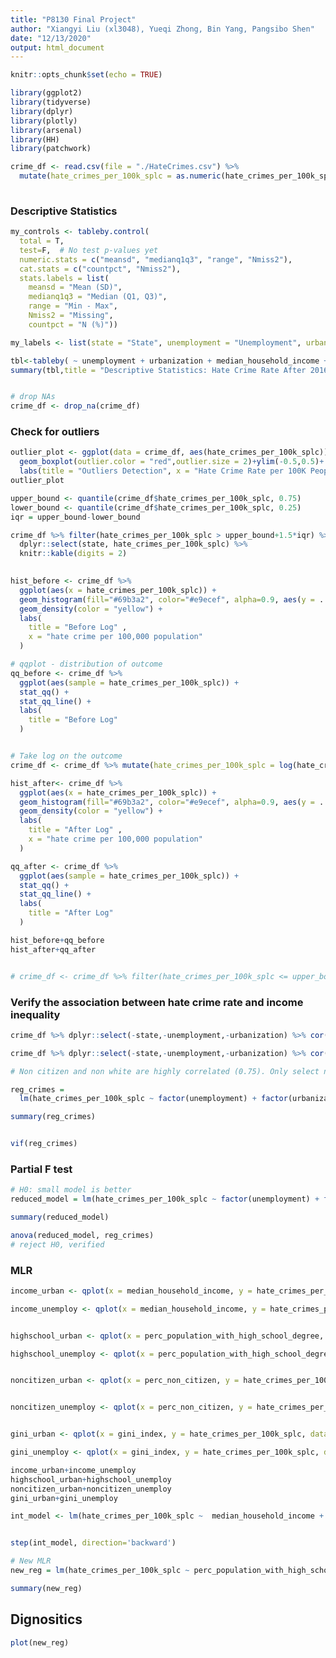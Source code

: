 ```yaml
---
title: "P8130 Final Project"
author: "Xiangyi Liu (xl3048), Yueqi Zhong, Bin Yang, Pangsibo Shen"
date: "12/13/2020"
output: html_document
---
```


```r
knitr::opts_chunk$set(echo = TRUE)

library(ggplot2)
library(tidyverse)
library(dplyr)
library(plotly)
library(arsenal)
library(HH)
library(patchwork)


```


```r
crime_df <- read.csv(file = "./HateCrimes.csv") %>% 
  mutate(hate_crimes_per_100k_splc = as.numeric(hate_crimes_per_100k_splc))
  
```


### Descriptive Statistics
```r
my_controls <- tableby.control(
  total = T,
  test=F,  # No test p-values yet
  numeric.stats = c("meansd", "medianq1q3", "range", "Nmiss2"),
  cat.stats = c("countpct", "Nmiss2"),
  stats.labels = list(
    meansd = "Mean (SD)",
    medianq1q3 = "Median (Q1, Q3)",
    range = "Min - Max",
    Nmiss2 = "Missing",
    countpct = "N (%)"))

my_labels <- list(state = "State", unemployment = "Unemployment", urbanization = "Urbanization", median_household_income = "Median Household Income", perc_population_with_high_school_degree = "High School Education %", perc_non_citizen = "Non Citizen %", gini_index = "Gini Index", perc_non_white = " Non White %", hate_crimes_per_100k_splc = "Hate Crime Rate per 100K")

tbl<-tableby( ~ unemployment + urbanization + median_household_income + perc_population_with_high_school_degree + perc_non_citizen + gini_index + perc_non_white + hate_crimes_per_100k_splc,data = crime_df, control=my_controls,test=FALSE)
summary(tbl,title = "Descriptive Statistics: Hate Crime Rate After 2016 Election",labelTranslations = my_labels,text=TRUE)


# drop NAs
crime_df <- drop_na(crime_df)
```


### Check for outliers
```r
outlier_plot <- ggplot(data = crime_df, aes(hate_crimes_per_100k_splc))+
  geom_boxplot(outlier.color = "red",outlier.size = 2)+ylim(-0.5,0.5)+
  labs(title = "Outliers Detection", x = "Hate Crime Rate per 100K People")
outlier_plot

upper_bound <- quantile(crime_df$hate_crimes_per_100k_splc, 0.75)
lower_bound <- quantile(crime_df$hate_crimes_per_100k_splc, 0.25)
iqr = upper_bound-lower_bound

crime_df %>% filter(hate_crimes_per_100k_splc > upper_bound+1.5*iqr) %>% 
  dplyr::select(state, hate_crimes_per_100k_splc) %>%
  knitr::kable(digits = 2)
 

hist_before <- crime_df %>% 
  ggplot(aes(x = hate_crimes_per_100k_splc)) +
  geom_histogram(fill="#69b3a2", color="#e9ecef", alpha=0.9, aes(y = ..density..)) + 
  geom_density(color = "yellow") +
  labs(
    title = "Before Log" ,
    x = "hate crime per 100,000 population"
  )

# qqplot - distribution of outcome
qq_before <- crime_df %>% 
  ggplot(aes(sample = hate_crimes_per_100k_splc)) + 
  stat_qq() + 
  stat_qq_line() +
  labs(
    title = "Before Log"
  )


# Take log on the outcome
crime_df <- crime_df %>% mutate(hate_crimes_per_100k_splc = log(hate_crimes_per_100k_splc))

hist_after<- crime_df %>% 
  ggplot(aes(x = hate_crimes_per_100k_splc)) +
  geom_histogram(fill="#69b3a2", color="#e9ecef", alpha=0.9, aes(y = ..density..)) + 
  geom_density(color = "yellow") +
  labs(
    title = "After Log" ,
    x = "hate crime per 100,000 population"
  )

qq_after <- crime_df %>% 
  ggplot(aes(sample = hate_crimes_per_100k_splc)) + 
  stat_qq() + 
  stat_qq_line() +
  labs(
    title = "After Log"
  )

hist_before+qq_before
hist_after+qq_after


# crime_df <- crime_df %>% filter(hate_crimes_per_100k_splc <= upper_bound+1.5*iqr)

```


### Verify the association between hate crime rate and income inequality

```r
crime_df %>% dplyr::select(-state,-unemployment,-urbanization) %>% cor() %>% knitr::kable(digits = 2)

crime_df %>% dplyr::select(-state,-unemployment,-urbanization) %>% cor() %>% corrplot::corrplot(method = "circle", type = "upper", diag=FALSE)

# Non citizen and non white are highly correlated (0.75). Only select non_citizen for model.

```

```r

reg_crimes = 
  lm(hate_crimes_per_100k_splc ~ factor(unemployment) + factor(urbanization) + median_household_income +  perc_non_citizen + gini_index, data = crime_df)

summary(reg_crimes)


vif(reg_crimes)
```


### Partial F test
```r

# H0: small model is better
reduced_model = lm(hate_crimes_per_100k_splc ~ factor(unemployment) + factor(urbanization) + median_household_income +  perc_non_citizen, data = crime_df)

summary(reduced_model)

anova(reduced_model, reg_crimes)
# reject H0, verified
```


### MLR

```r
income_urban <- qplot(x = median_household_income, y = hate_crimes_per_100k_splc, data = crime_df, color =factor(urbanization))+geom_smooth(method = "lm", se = FALSE)

income_unemploy <- qplot(x = median_household_income, y = hate_crimes_per_100k_splc, data = crime_df, color =factor(unemployment))+geom_smooth(method = "lm", se = FALSE)


highschool_urban <- qplot(x = perc_population_with_high_school_degree, y = hate_crimes_per_100k_splc, data = crime_df, color =factor(urbanization))+geom_smooth(method = "lm", se = FALSE)

highschool_unemploy <- qplot(x = perc_population_with_high_school_degree, y = hate_crimes_per_100k_splc, data = crime_df, color =factor(unemployment))+geom_smooth(method = "lm", se = FALSE)


noncitizen_urban <- qplot(x = perc_non_citizen, y = hate_crimes_per_100k_splc, data = crime_df, color =factor(urbanization))+geom_smooth(method = "lm", se = FALSE)


noncitizen_unemploy <- qplot(x = perc_non_citizen, y = hate_crimes_per_100k_splc, data = crime_df, color =factor(unemployment))+geom_smooth(method = "lm", se = FALSE)


gini_urban <- qplot(x = gini_index, y = hate_crimes_per_100k_splc, data = crime_df, color =factor(urbanization))+geom_smooth(method = "lm", se = FALSE)

gini_unemploy <- qplot(x = gini_index, y = hate_crimes_per_100k_splc, data = crime_df, color =factor(unemployment))+geom_smooth(method = "lm", se = FALSE)

income_urban+income_unemploy
highschool_urban+highschool_unemploy
noncitizen_urban+noncitizen_unemploy
gini_urban+gini_unemploy

```




```r

int_model <- lm(hate_crimes_per_100k_splc ~  median_household_income + perc_population_with_high_school_degree + perc_non_citizen + gini_index + median_household_income * urbanization + median_household_income * unemployment + perc_population_with_high_school_degree * urbanization + perc_population_with_high_school_degree * unemployment + perc_non_citizen * urbanization + gini_index * urbanization,data = crime_df)


step(int_model, direction='backward')

# New MLR
new_reg = lm(hate_crimes_per_100k_splc ~ perc_population_with_high_school_degree + gini_index + median_household_income + urbanization * median_household_income, data = crime_df)

summary(new_reg)
```


## Dignositics
```r
plot(new_reg)
```







